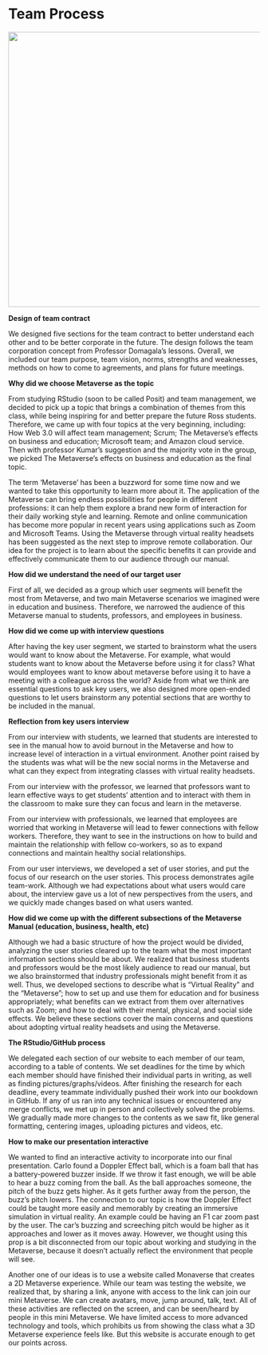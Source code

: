 # Team Process

![](images/Team.jpeg){width=550}

**Design of team contract**

We designed five sections for the team contract to better understand each other and to be better corporate in the future. The design follows the team corporation concept from Professor Domagala’s lessons. Overall, we included our team purpose, team vision, norms, strengths and weaknesses, methods on how to come to agreements, and plans for future meetings. 

**Why did we choose Metaverse as the topic**

From studying RStudio (soon to be called Posit) and team management, we decided to pick up a topic that brings a combination of themes from this class, while being inspiring for and better prepare the future Ross students. Therefore, we came up with four topics at the very beginning, including: How Web 3.0 will affect team management; Scrum; The Metaverse’s effects on business and education; Microsoft team; and Amazon cloud service. Then with professor Kumar’s suggestion and the majority vote in the group, we picked The Metaverse’s effects on business and education as the final topic.

 
The term ‘Metaverse’ has been a buzzword for some time now and we wanted to take this opportunity to learn more about it. The application of the Metaverse can bring endless possibilities for people in different professions: it can help them explore a brand new form of interaction for their daily working style and learning. Remote and online communication has become more popular in recent years using applications such as Zoom and Microsoft Teams. Using the Metaverse through virtual reality headsets has been suggested as the next step to improve remote collaboration. Our idea for the project is to learn about the specific benefits it can provide and effectively communicate them to our audience through our manual. 

**How did we understand the need of our target user**

First of all, we decided as a group which user segments will benefit the most from Metaverse, and two main Metaverse scenarios we imagined were in education and business. Therefore, we narrowed the audience of this Metaverse manual to students, professors, and employees in business.

**How did we come up with interview questions**

After having the key user segment, we started to brainstorm what the users would want to know about the Metaverse. For example, what would students want to know about the Metaverse before using it for class? What would employees want to know about metaverse before using it to have a meeting with a colleague across the world? Aside from what we think are essential questions to ask key users, we also designed more open-ended questions to let users brainstorm any potential sections that are worthy to be included in the manual.

**Reflection from key users interview**

From our interview with students, we learned that students are interested to see in the manual how to avoid burnout in the Metaverse and how to increase level of interaction in a virtual environment. Another point raised by the students was what will be the new social norms in the Metaverse and what can they expect from integrating classes with virtual reality headsets. 

From our interview with the professor, we learned that professors want to learn effective ways to get students’ attention and to interact with them in the classroom to make sure they can focus and learn in the metaverse. 

From our interview with professionals, we learned that employees are worried that working in Metaverse will lead to fewer connections with fellow workers. Therefore, they want to see in the instructions on how to build and maintain the relationship with fellow co-workers, so as to expand connections and maintain healthy social relationships. 

From our user interviews, we developed a set of user stories, and put the focus of our research on the user stories. This process demonstrates agile team-work. Although we had expectations about what users would care about, the interview gave us a lot of new perspectives from the users, and we quickly made changes based on what users wanted.

**How did we come up with the different subsections of the Metaverse Manual (education, business, health, etc)**

Although we had a basic structure of how the project would be divided, analyzing the user stories cleared up to the team what the most important information sections should be about. We realized that business students and professors would be the most likely audience to read our manual, but we also brainstormed that industry professionals might benefit from it as well. Thus, we developed sections to describe what is “Virtual Reality” and the “Metaverse”; how to set up and use them for education and for business appropriately; what benefits can we extract from them over alternatives such as Zoom; and how to deal with their mental, physical, and social side effects. We believe these sections cover the main concerns and questions about adopting virtual reality headsets and using the Metaverse. 

**The RStudio/GitHub process**

We delegated each section of our website to each member of our team, according to a table of contents. We set deadlines for the time by which each member should have finished their individual parts in writing, as well as finding pictures/graphs/videos. After finishing the research for each deadline, every teammate individually pushed their work into our bookdown in GitHub. If any of us ran into any technical issues or encountered any merge conflicts, we met up in person and collectively solved the problems. We gradually made more changes to the contents as we saw fit, like general formatting, centering images, uploading pictures and videos, etc. 

**How to make our presentation interactive**

We wanted to find an interactive activity to incorporate into our final presentation. Carlo found a Doppler Effect ball, which is a foam ball that has a battery-powered buzzer inside. If we throw it fast enough, we will be able to hear a buzz coming from the ball. As the ball approaches someone, the pitch of the buzz gets higher. As it gets further away from the person, the buzz’s pitch lowers. The connection to our topic is how the Doppler Effect could be taught more easily and memorably by creating an immersive simulation in virtual reality. An example could be having an F1 car zoom past by the user. The car’s buzzing and screeching pitch would be higher as it approaches and lower as it moves away. However, we thought using this prop is a bit disconnected from our topic about working and studying in the Metaverse, because it doesn't actually reflect the environment that people will see.

Another one of our ideas is to use a website called Monaverse that creates a 2D Metaverse experience. While our team was testing the website, we realized that, by sharing a link, anyone with access to the link can join our mini Metaverse. We can create avatars, move, jump around, talk, text. All of these activities are reflected on the screen, and can be seen/heard by people in this mini Metaverse. We have limited access to more advanced technology and tools, which prohibits us from showing the class what a 3D Metaverse experience feels like. But this website is accurate enough to get our points across. 

